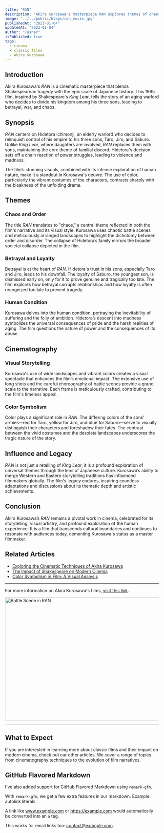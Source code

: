 ```yaml
---
title: "RAN"
description: "Akira Kurosawa's masterpiece RAN explores themes of chaos, betrayal, and the human condition set against the backdrop of feudal Japan."
image: "../../public/blogs/ran_movie.jpg"
publishedAt: "2023-01-04"
updatedAt: "2023-01-04"
author: "Tushar"
isPublished: true
tags:
  - cinema
  - classic films
  - Akira Kurosawa
---
```


## Introduction

Akira Kurosawa's _RAN_ is a cinematic masterpiece that blends Shakespearean tragedy with the epic scale of Japanese history. This 1985 film, inspired by Shakespeare's _King Lear_, tells the story of an aging warlord who decides to divide his kingdom among his three sons, leading to betrayal, war, and chaos.

## Synopsis

_RAN_ centers on Hidetora Ichimonji, an elderly warlord who decides to relinquish control of his empire to his three sons, Taro, Jiro, and Saburo. Unlike _King Lear_, where daughters are involved, _RAN_ replaces them with sons, maintaining the core theme of familial discord. Hidetora's decision sets off a chain reaction of power struggles, leading to violence and madness.

The film’s stunning visuals, combined with its intense exploration of human nature, make it a standout in Kurosawa's oeuvre. The use of color, particularly the vibrant costumes of the characters, contrasts sharply with the bleakness of the unfolding drama.

## Themes

### Chaos and Order

The title _RAN_ translates to "chaos," a central theme reflected in both the film's narrative and its visual style. Kurosawa uses chaotic battle scenes and meticulously arranged landscapes to highlight the dichotomy between order and disorder. The collapse of Hidetora’s family mirrors the broader societal collapse depicted in the film.

### Betrayal and Loyalty

Betrayal is at the heart of _RAN_. Hidetora's trust in his sons, especially Taro and Jiro, leads to his downfall. The loyalty of Saburo, the youngest son, is dismissed early on, only for it to prove genuine and tragically too late. The film explores how betrayal corrupts relationships and how loyalty is often recognized too late to prevent tragedy.

### Human Condition

Kurosawa delves into the human condition, portraying the inevitability of suffering and the folly of ambition. Hidetora’s descent into madness symbolizes the universal consequences of pride and the harsh realities of aging. The film questions the nature of power and the consequences of its abuse.

## Cinematography

### Visual Storytelling

Kurosawa's use of wide landscapes and vibrant colors creates a visual spectacle that enhances the film’s emotional impact. The extensive use of long shots and the careful choreography of battle scenes provide a grand scale to the narrative. Each frame is meticulously crafted, contributing to the film's timeless appeal.

### Color Symbolism

Color plays a significant role in _RAN_. The differing colors of the sons' armies—red for Taro, yellow for Jiro, and blue for Saburo—serve to visually distinguish their characters and foreshadow their fates. The contrast between the vivid costumes and the desolate landscapes underscores the tragic nature of the story.

## Influence and Legacy

_RAN_ is not just a retelling of _King Lear_; it is a profound exploration of universal themes through the lens of Japanese culture. Kurosawa’s ability to merge Western and Eastern storytelling traditions has influenced filmmakers globally. The film's legacy endures, inspiring countless adaptations and discussions about its thematic depth and artistic achievements.

## Conclusion

Akira Kurosawa’s _RAN_ remains a pivotal work in cinema, celebrated for its storytelling, visual artistry, and profound exploration of the human experience. It is a film that transcends cultural boundaries and continues to resonate with audiences today, cementing Kurosawa's status as a master filmmaker.

## Related Articles

- [Exploring the Cinematic Techniques of Akira Kurosawa](https://example.com/kurosawa-techniques)
- [The Impact of Shakespeare on Modern Cinema](https://example.com/shakespeare-cinema)
- [Color Symbolism in Film: A Visual Analysis](https://example.com/color-symbolism)

---

For more information on Akira Kurosawa's films, [visit this link](https://www.criterion.com/explore/151-akira-kurosawa).

<Image
  src="/blogs/ran_battle_scene.jpg"
  width="718"
  height="404"
  alt="Battle Scene in RAN"
  sizes="100vw"
/>

---

## What to Expect

If you are interested in learning more about classic films and their impact on modern cinema, check out our other articles. We cover a range of topics from cinematography techniques to the evolution of film narratives.

## GitHub Flavored Markdown

I've also added support for GitHub Flavored Markdown using `remark-gfm`.

With `remark-gfm`, we get a few extra features in our markdown. Example: autolink literals.

A link like www.example.com or https://example.com would automatically be converted into an `a` tag.

This works for email links too: contact@example.com.
